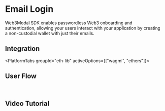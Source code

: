 


# Email Login

Web3Modal SDK enables passwordless Web3 onboarding and authentication, allowing your users interact with your application by creating a non-custodial wallet with just their emails.

<EmailAlert />

## Integration

<PlatformTabs groupId="eth-lib" activeOptions={["wagmi", "ethers"]}>
<PlatformTabItem value="wagmi">

<WagmiImplementation />

</PlatformTabItem>
<PlatformTabItem value="ethers">

<EthersImplementation />

</PlatformTabItem>
</PlatformTabs>

## User Flow

<UserFlow/>

<br/>

## Video Tutorial

<YoutubeEmbed videoId="I1B9eAJk9aI" />